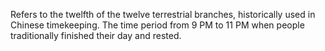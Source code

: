 Refers to the twelfth of the twelve terrestrial branches, historically used in Chinese timekeeping. The time period from 9 PM to 11 PM when people traditionally finished their day and rested.
